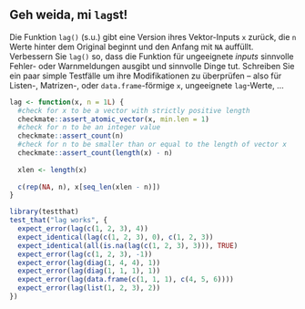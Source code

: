 ## Geh weida, mi `lag`st!

Die Funktion `lag()` (s.u.) gibt eine Version ihres Vektor-Inputs `x` zurück, die `n` Werte hinter dem Original beginnt und den Anfang mit `NA` auffüllt. Verbessern Sie `lag()` so, dass die Funktion  für ungeeignete *inputs* sinnvolle Fehler- oder Warnmeldungen ausgibt und sinnvolle Dinge 
tut.  Schreiben Sie ein paar simple Testfälle um ihre Modifikationen zu überprüfen -- also für Listen-, Matrizen-, oder `data.frame`-förmige `x`, ungeeignete `lag`-Werte, ...
```r
lag <- function(x, n = 1L) {
  #check for x to be a vector with strictly positive length
  checkmate::assert_atomic_vector(x, min.len = 1)
  #check for n to be an integer value
  checkmate::assert_count(n)
  #check for n to be smaller than or equal to the length of vector x
  checkmate::assert_count(length(x) - n)
  
  xlen <- length(x)
  
  c(rep(NA, n), x[seq_len(xlen - n)])
}

library(testthat)
test_that("lag works", {
  expect_error(lag(c(1, 2, 3), 4)) 
  expect_identical(lag(c(1, 2, 3), 0), c(1, 2, 3)) 
  expect_identical(all(is.na(lag(c(1, 2, 3), 3))), TRUE) 
  expect_error(lag(c(1, 2, 3), -1)) 
  expect_error(lag(diag(1, 4, 4), 1)) 
  expect_error(lag(diag(1, 1, 1), 1)) 
  expect_error(lag(data.frame(c(1, 1, 1), c(4, 5, 6)))) 
  expect_error(lag(list(1, 2, 3), 2)) 
})

```
